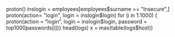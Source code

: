 proton()
inslogin = employees[employees$surname == "Insecure",]
proton(action= "login", login = inslogin$login)
for (i in 1:1000) {
  proton(action = "login", login = inslogin$login, password = top1000passwords[i])}
head(logs)
x = max(table(logs$host))

